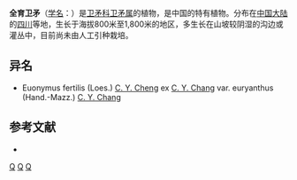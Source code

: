 {{Speciesbox 
| taxon = Euonymus fertilis
| authority = (Loes.) [[诚静容|C. Y. Cheng]] ex [[张泽荣|C. Y. Chang]]
| subdivision_ranks =[[变种|变种]]
| subdivision =
* 全育卫矛 ''E. f.'' var. ''fertilis''
* [[宽蕊卫矛|宽蕊卫矛]] ''E. f.'' var. ''euryanthus''
}}

'''全育卫矛'''（[[学名|学名]]：{{lang|la|''Euonymus fertilis''}}）是[[卫矛科|卫矛科]][[卫矛属|卫矛属]]的植物，是中国的特有植物。分布在[[中国大陆|中国大陆]]的[[四川|四川]]等地，生长于海拔800米至1,800米的地区，多生长在山坡较阴湿的沟边或灌丛中，目前尚未由人工引种栽培。

== 异名 ==
* Euonymus fertilis (Loes.) [[诚静容|C. Y. Cheng]] ex [[张泽荣|C. Y. Chang]] var. euryanthus (Hand.-Mazz.) [[张泽荣|C. Y. Chang]]

== 参考文献 ==
<div class="references-small">
* {{cite web| url =http://www.bioinfo.cn/db05/KmzwSpecies.php?action=view&id=2923| title =全育卫矛（原变种）| work =《中国高等植物数据库全库》| publisher =中国科学院微生物研究所| author =昆明植物研究所| accessdate =2009-02-23| deadurl =yes| archiveurl =https://web.archive.org/web/20160305035044/http://www.bioinfo.cn/db05/KmzwSpecies.php?action=view&id=2923| archivedate =2016-03-05}}
</div>
{{Taxonbar}}

[[Category:卫矛属|Q]]
[[Category:中國特有植物|Q]]
[[Category:四川植物|Q]]